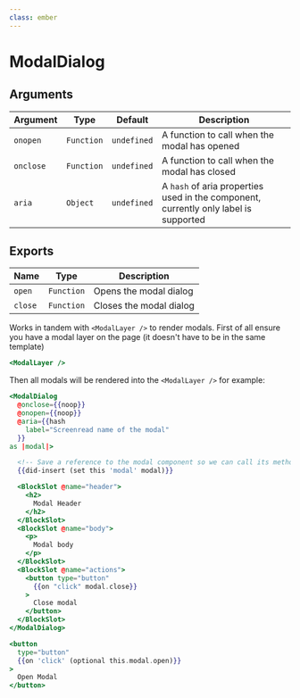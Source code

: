```yaml
---
class: ember
---
```

# ModalDialog

## Arguments

| Argument | Type | Default | Description |
| --- | --- | --- | --- |
| `onopen` | `Function` | `undefined` | A function to call when the modal has opened |
| `onclose` | `Function` | `undefined` | A function to call when the modal has closed |
| `aria` | `Object` | `undefined` | A `hash` of aria properties used in the component, currently only label is supported |

## Exports

| Name | Type | Description |
| --- | --- | --- |
| `open` | `Function` | Opens the modal dialog |
| `close` | `Function` | Closes the modal dialog |

Works in tandem with `<ModalLayer />` to render modals. First of all ensure
you have a modal layer on the page (it doesn't have to be in the same
template)

```hbs
<ModalLayer />
```

Then all modals will be rendered into the `<ModalLayer />` for example:

```hbs preview-template
<ModalDialog
  @onclose={{noop}}
  @onopen={{noop}}
  @aria={{hash
    label="Screenread name of the modal"
  }}
as |modal|>

  <!-- Save a reference to the modal component so we can call its methods -->
  {{did-insert (set this 'modal' modal)}}

  <BlockSlot @name="header">
    <h2>
      Modal Header
    </h2>
  </BlockSlot>
  <BlockSlot @name="body">
    <p>
      Modal body
    </p>
  </BlockSlot>
  <BlockSlot @name="actions">
    <button type="button"
      {{on "click" modal.close}}
    >
      Close modal
    </button>
  </BlockSlot>
</ModalDialog>

<button
  type="button"
  {{on 'click' (optional this.modal.open)}}
>
  Open Modal
</button>

```
